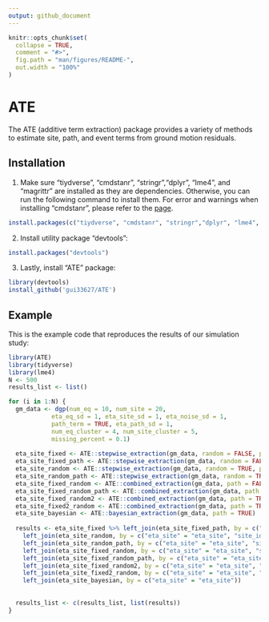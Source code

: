 ```yaml
---
output: github_document
---
```


<!-- README.md is generated from README.Rmd. Please edit that file -->

```r
knitr::opts_chunk$set(
  collapse = TRUE,
  comment = "#>",
  fig.path = "man/figures/README-",
  out.width = "100%"
)
```

# ATE

<!-- badges: start -->
<!-- badges: end -->

The ATE (additive term extraction) package provides a variety of methods to estimate site, path, and event terms from ground motion residuals.

## Installation

1. Make sure "tiydverse", "cmdstanr", "stringr","dplyr", "lme4", and "magrittr" are installed as they are dependencies. Otherwise, you can run the following command to install them. For error and warnings when installing "cmdstanr", please refer to the [page](https://mc-stan.org/cmdstanr/).

``` r
install.packages(c("tiydverse", "cmdstanr", "stringr","dplyr", "lme4", "magrittr"))
```

2. Install utility package “devtools”:
```r
install.packages("devtools")
```

3. Lastly, install “ATE” package:
```r
library(devtools)
install_github('gui33627/ATE')
```


## Example

This is the example code that reproduces the results of our simulation study:

```r
library(ATE)
library(tidyverse)
library(lme4)
N <- 500
results_list <- list()

for (i in 1:N) {
  gm_data <- dgp(num_eq = 10, num_site = 20,
            eta_eq_sd = 1, eta_site_sd = 1, eta_noise_sd = 1,
            path_term = TRUE, eta_path_sd = 1,
            num_eq_cluster = 4, num_site_cluster = 5,
            missing_percent = 0.1)
  
  eta_site_fixed <- ATE::stepwise_extraction(gm_data, random = FALSE, path = FALSE)
  eta_site_fixed_path <- ATE::stepwise_extraction(gm_data, random = FALSE, path = TRUE)
  eta_site_random <- ATE::stepwise_extraction(gm_data, random = TRUE, path = FALSE)
  eta_site_random_path <- ATE::stepwise_extraction(gm_data, random = TRUE, path = TRUE)
  eta_site_fixed_random <- ATE::combined_extraction(gm_data, path = FALSE)
  eta_site_fixed_random_path <- ATE::combined_extraction(gm_data, path = TRUE, path_method = "stepwise")
  eta_site_fixed_random2 <- ATE::combined_extraction(gm_data, path = TRUE, path_method = "random")
  eta_site_fixed2_random <- ATE::combined_extraction(gm_data, path = TRUE, path_method = "fixed")
  eta_site_bayesian <- ATE::bayesian_extraction(gm_data, path = TRUE)
  
  results <- eta_site_fixed %>% left_join(eta_site_fixed_path, by = c("eta_site" = "eta_site", "site_id" = "site_id")) %>% 
    left_join(eta_site_random, by = c("eta_site" = "eta_site", "site_id" = "site_id")) %>% 
    left_join(eta_site_random_path, by = c("eta_site" = "eta_site", "site_id" = "site_id")) %>% 
    left_join(eta_site_fixed_random, by = c("eta_site" = "eta_site", "site_id" = "site_id")) %>% 
    left_join(eta_site_fixed_random_path, by = c("eta_site" = "eta_site", "site_id" = "site_id")) %>% 
    left_join(eta_site_fixed_random2, by = c("eta_site" = "eta_site", "site_id" = "site_id")) %>% 
    left_join(eta_site_fixed2_random, by = c("eta_site" = "eta_site", "site_id" = "site_id")) %>% 
    left_join(eta_site_bayesian, by = c("eta_site" = "eta_site")) 
  
  
  results_list <- c(results_list, list(results))
}
```


